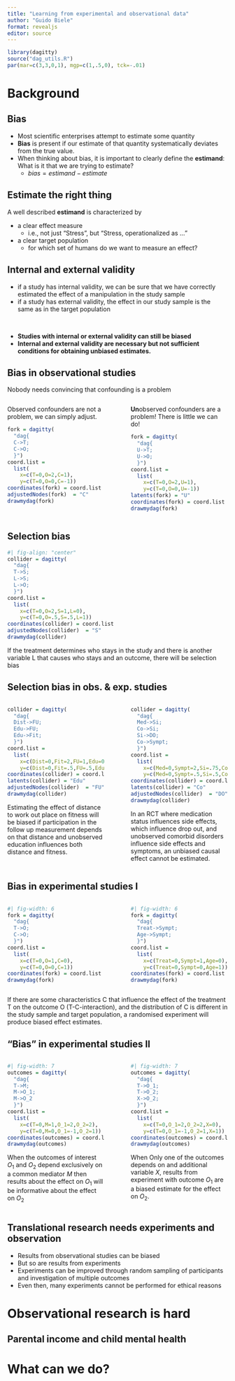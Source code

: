 ```yaml
---
title: "Learning from experimental and observational data"
author: "Guido Biele"
format: revealjs
editor: source
---
```


```r
library(dagitty)
source("dag_utils.R")
par(mar=c(3,3,0,1), mgp=c(1,.5,0), tck=-.01)
```


# Background 

## Bias

- Most scientific enterprises attempt to estimate some quantity
- **Bias** is present if our estimate of that quantity systematically deviates from the true value. 
- When thinking about bias, it is important to clearly define the **estimand**: What is it that we are trying to estimate?
  - $bias = estimand - estimate$
  
## Estimate the right thing

A well described **estimand** is characterized by

- a clear effect measure
  - i.e., not just "Stress", but "Stress, operationalized as ... "
- a clear target population
  - for which set of humans do we want to measure an effect? 

## Internal and external validity

- if a study has internal validity, we can be sure that we have correctly estimated the effect of a manipulation in the study sample
- if a study has external validity, the effect in our study sample is the same as in the target population

<br> 

- **Studies with internal or external validity can still be biased**
- **Internal and external validity are necessary but not sufficient conditions for obtaining unbiased estimates.**


## Bias in observational studies

Nobody needs convincing that confounding is a problem

:::: {.columns}
::: {.column width="48%"}
Observed confounders are not a problem, we can simply adjust.
```r
fork = dagitty(
  "dag{
  C->T;
  C->O;
  }")
coord.list = 
  list(
    x=c(T=0,O=2,C=1),
    y=c(T=0,O=0,C=-1))
coordinates(fork) = coord.list
adjustedNodes(fork)  = "C"
drawmydag(fork)
```
:::

::: {.column width="4%"}
<!-- empty column to create gap -->
:::

::: {.column width="48%"}
**Un**observed confounders are a problem! There is little we can do!
```r
fork = dagitty(
  "dag{
  U->T;
  U->O;
  }")
coord.list = 
  list(
    x=c(T=0,O=2,U=1),
    y=c(T=0,O=0,U=-1))
latents(fork) = "U"
coordinates(fork) = coord.list
drawmydag(fork)
```
:::
::::

## Selection bias

```r
#| fig-align: "center"
collider = dagitty(
  "dag{
  T->S;
  L->S;
  L->O;
  }")
coord.list = 
  list(
    x=c(T=0,O=2,S=1,L=0),
    y=c(T=0,O=.5,S=.5,L=1))
coordinates(collider) = coord.list
adjustedNodes(collider)  = "S"
drawmydag(collider)
```

If the treatment determines who stays in the study and there is another variable L that causes who stays and an outcome, there will be selection bias

## Selection bias in obs. & exp. studies

:::: {.columns}
::: {.column width="48%"}
```r
collider = dagitty(
  "dag{
  Dist->FU;
  Edu->FU;
  Edu->Fit;
  }")
coord.list = 
  list(
    x=c(Dist=0,Fit=2,FU=1,Edu=0),
    y=c(Dist=0,Fit=.5,FU=.5,Edu=1))
coordinates(collider) = coord.list
latents(collider) = "Edu"
adjustedNodes(collider)  = "FU"
drawmydag(collider)
```
Estimating the effect of distance to work out place on fitness will be biased if participation in the follow up measurement depends on that distance and unobserved education influences both distance and fitness.
:::

::: {.column width="4%"}
<!-- empty column to create gap -->
:::

::: {.column width="48%"}
```r
collider = dagitty(
  "dag{
  Med->Si;
  Co->Si;
  Si->DO;
  Co->Sympt;
  }")
coord.list = 
  list(
    x=c(Med=0,Sympt=2,Si=.75,Co=0,DO=1.25),
    y=c(Med=0,Sympt=.5,Si=.5,Co=1,DO=.5))
coordinates(collider) = coord.list
latents(collider) = "Co"
adjustedNodes(collider)  = "DO"
drawmydag(collider)
```
In an RCT where medication status influences side effects, which influence drop out, and unobserved comorbid disorders influence side effects and symptoms, an unbiased causal effect cannot be estimated.
:::
::::


## Bias in experimental studies I
:::: {.columns}
::: {.column width="48%"}
```r
#| fig-width: 6
fork = dagitty(
  "dag{
  T->O;
  C->O;
  }")
coord.list = 
  list(
    x=c(T=0,O=1,C=0),
    y=c(T=0,O=0,C=1))
coordinates(fork) = coord.list
drawmydag(fork)
```
:::

::: {.column width="4%"}
<!-- empty column to create gap -->
:::

::: {.column width="48%"}
```r
#| fig-width: 6
fork = dagitty(
  "dag{
  Treat->Sympt;
  Age->Sympt;
  }")
coord.list = 
  list(
    x=c(Treat=0,Sympt=1,Age=0),
    y=c(Treat=0,Sympt=0,Age=1))
coordinates(fork) = coord.list
drawmydag(fork)
```
:::
::::

If there are some characteristics C that influence the effect of the treatment T on the outcome O (T-C-interaction), and the distribution of C is different in the study sample and target population, a randomised experiment will produce biased effect estimates. 

## "Bias" in experimental studies II




:::: {.columns}
::: {.column width="48%"}
```r
#| fig-width: 7
outcomes = dagitty(
  "dag{
  T->M;
  M->O_1;
  M->O_2
  }")
coord.list = 
  list(
    x=c(T=0,M=1,O_1=2,O_2=2),
    y=c(T=0,M=0,O_1=-1,O_2=1))
coordinates(outcomes) = coord.list
drawmydag(outcomes)
```
When the outcomes of interest $O_1$ and $O_2$ depend exclusively on a common mediator $M$ then results about the effect on $O_1$ will be informative about the effect on $O_2$

:::

::: {.column width="4%"}
<!-- empty column to create gap -->
:::

::: {.column width="48%"}
```r
#| fig-width: 7
outcomes = dagitty(
  "dag{
  T->O_1;
  T->O_2;
  X->O_2;
  }")
coord.list = 
  list(
    x=c(T=0,O_1=2,O_2=2,X=0),
    y=c(T=0,O_1=-1,O_2=1,X=1))
coordinates(outcomes) = coord.list
drawmydag(outcomes)
```
When Only one of the outcomes depends on and additional variable $X$, results from experiment with outcome $O_1$ are a biased estimate for the effect on $O_2$.

:::
::::


## Translational research needs experiments and observation

- Results from observational studies can be biased
- But so are results from experiments
- Experiments can be improved through random sampling of participants and investigation of multiple outcomes
- Even then, many experiments cannot be performed for ethical reasons

# Observational research is hard

## Parental income and child mental health

# What can we do?
